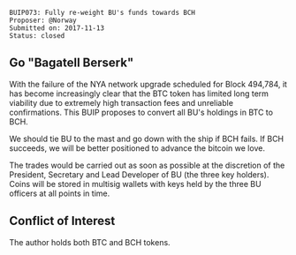 <pre>
BUIP073: Fully re-weight BU's funds towards BCH
Proposer: @Norway
Submitted on: 2017-11-13
Status: closed
</pre>

==Go "Bagatell Berserk"==

With the failure of the NYA network upgrade scheduled for Block 494,784, it has become increasingly clear that the BTC token has limited long term viability due to extremely high transaction fees and unreliable confirmations. This BUIP proposes to convert all BU's holdings in BTC to BCH.

We should tie BU to the mast and go down with the ship if BCH fails. If BCH succeeds, we will be better positioned to advance the bitcoin we love.

The trades would be carried out as soon as possible at the discretion of the President, Secretary and Lead Developer of BU (the three key holders). Coins will be stored in multisig wallets with keys held by the three BU officers at all points in time.

==Conflict of Interest==

The author holds both BTC and BCH tokens.
